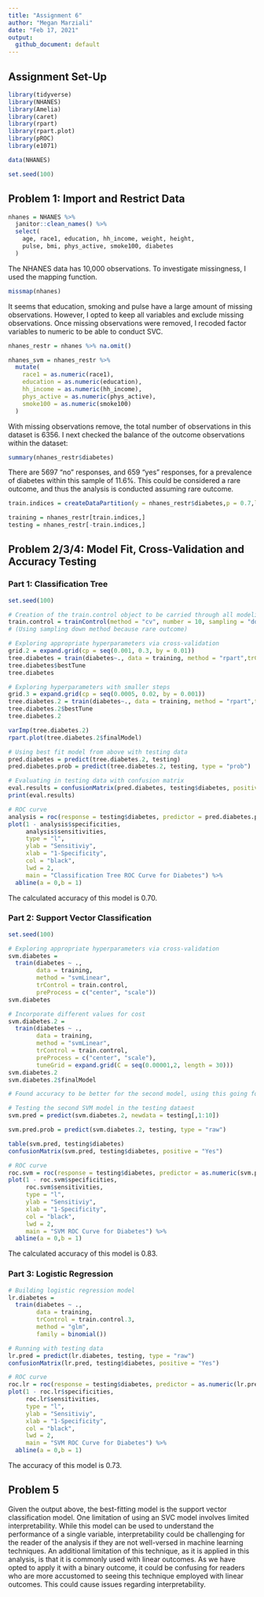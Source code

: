 ```yaml
---
title: "Assignment 6"
author: "Megan Marziali"
date: "Feb 17, 2021"
output:
  github_document: default
---
```


## Assignment Set-Up

```r
library(tidyverse)
library(NHANES)
library(Amelia)
library(caret)
library(rpart)
library(rpart.plot)
library(pROC)
library(e1071)

data(NHANES)

set.seed(100)
```

## Problem 1: Import and Restrict Data

```r
nhanes = NHANES %>% 
  janitor::clean_names() %>% 
  select(
    age, race1, education, hh_income, weight, height, 
    pulse, bmi, phys_active, smoke100, diabetes
  )
```

The NHANES data has 10,000 observations. To investigate missingness, I used the mapping function.

```r
missmap(nhanes)
```

It seems that education, smoking and pulse have a large amount of missing observations. However, I opted to keep all variables and exclude missing observations. Once missing observations were removed, I recoded factor variables to numeric to be able to conduct SVC.

```r
nhanes_restr = nhanes %>% na.omit()

nhanes_svm = nhanes_restr %>% 
  mutate(
    race1 = as.numeric(race1),
    education = as.numeric(education),
    hh_income = as.numeric(hh_income),
    phys_active = as.numeric(phys_active),
    smoke100 = as.numeric(smoke100)
  )
```

With missing observations remove, the total number of observations in this dataset is 6356. I next checked the balance of the outcome observations within the dataset:

```r
summary(nhanes_restr$diabetes)
```

There are 5697 "no" responses, and 659 "yes" responses, for a prevalence of diabetes within this sample of 11.6%. This could be considered a rare outcome, and thus the analysis is conducted assuming rare outcome.

```r
train.indices = createDataPartition(y = nhanes_restr$diabetes,p = 0.7,list = FALSE)

training = nhanes_restr[train.indices,]
testing = nhanes_restr[-train.indices,]
```

## Problem 2/3/4: Model Fit, Cross-Validation and Accuracy Testing

### Part 1: Classification Tree

```r
set.seed(100)

# Creation of the train.control object to be carried through all modeling steps
train.control = trainControl(method = "cv", number = 10, sampling = "down") 
# (Using sampling down method because rare outcome)

# Exploring appropriate hyperparameters via cross-validation 
grid.2 = expand.grid(cp = seq(0.001, 0.3, by = 0.01))
tree.diabetes = train(diabetes~., data = training, method = "rpart",trControl = train.control, tuneGrid = grid.2)
tree.diabetes$bestTune
tree.diabetes

# Exploring hyperparameters with smaller steps
grid.3 = expand.grid(cp = seq(0.0005, 0.02, by = 0.001))
tree.diabetes.2 = train(diabetes~., data = training, method = "rpart",trControl = train.control, tuneGrid = grid.3)
tree.diabetes.2$bestTune
tree.diabetes.2

varImp(tree.diabetes.2)
rpart.plot(tree.diabetes.2$finalModel)

# Using best fit model from above with testing data
pred.diabetes = predict(tree.diabetes.2, testing)
pred.diabetes.prob = predict(tree.diabetes.2, testing, type = "prob")

# Evaluating in testing data with confusion matrix
eval.results = confusionMatrix(pred.diabetes, testing$diabetes, positive = "Yes")
print(eval.results)

# ROC curve
analysis = roc(response = testing$diabetes, predictor = pred.diabetes.prob[,2])
plot(1 - analysis$specificities,
     analysis$sensitivities,
     type = "l",
     ylab = "Sensitiviy",
     xlab = "1-Specificity",
     col = "black",
     lwd = 2,
     main = "Classification Tree ROC Curve for Diabetes") %>% 
  abline(a = 0,b = 1)
```

The calculated accuracy of this model is 0.70.

### Part 2: Support Vector Classification

```r
set.seed(100)

# Exploring appropriate hyperparameters via cross-validation 
svm.diabetes = 
  train(diabetes ~ ., 
        data = training, 
        method = "svmLinear", 
        trControl = train.control, 
        preProcess = c("center", "scale"))
svm.diabetes

# Incorporate different values for cost
svm.diabetes.2 = 
  train(diabetes ~ ., 
        data = training, 
        method = "svmLinear", 
        trControl = train.control,
        preProcess = c("center", "scale"), 
        tuneGrid = expand.grid(C = seq(0.00001,2, length = 30)))
svm.diabetes.2
svm.diabetes.2$finalModel

# Found accuracy to be better for the second model, using this going forward.

# Testing the second SVM model in the testing dataest
svm.pred = predict(svm.diabetes.2, newdata = testing[,1:10])

svm.pred.prob = predict(svm.diabetes.2, testing, type = "raw")

table(svm.pred, testing$diabetes)
confusionMatrix(svm.pred, testing$diabetes, positive = "Yes")

# ROC curve
roc.svm = roc(response = testing$diabetes, predictor = as.numeric(svm.pred))
plot(1 - roc.svm$specificities,
     roc.svm$sensitivities,
     type = "l",
     ylab = "Sensitiviy",
     xlab = "1-Specificity",
     col = "black",
     lwd = 2,
     main = "SVM ROC Curve for Diabetes") %>% 
  abline(a = 0,b = 1)
```

The calculated accuracy of this model is 0.83.

### Part 3: Logistic Regression

```r
# Building logistic regression model
lr.diabetes = 
  train(diabetes ~ ., 
        data = training, 
        trControl = train.control.3, 
        method = "glm", 
        family = binomial())

# Running with testing data
lr.pred = predict(lr.diabetes, testing, type = "raw")
confusionMatrix(lr.pred, testing$diabetes, positive = "Yes")

# ROC curve
roc.lr = roc(response = testing$diabetes, predictor = as.numeric(lr.pred))
plot(1 - roc.lr$specificities,
     roc.lr$sensitivities,
     type = "l",
     ylab = "Sensitiviy",
     xlab = "1-Specificity",
     col = "black",
     lwd = 2,
     main = "SVM ROC Curve for Diabetes") %>% 
  abline(a = 0,b = 1)
```

The accuracy of this model is 0.73.

## Problem 5

Given the output above, the best-fitting model is the support vector classification model. One limitation of using an SVC model involves limited interpretability. While this model can be used to understand the performance of a single variable, interpretability could be challenging for the reader of the analysis if they are not well-versed in machine learning techniques. An additional limitation of this technique, as it is applied in this analysis, is that it is commonly used with linear outcomes. As we have opted to apply it with a binary outcome, it could be confusing for readers who are more accustomed to seeing this technique employed with linear outcomes. This could cause issues regarding interpretability. 

